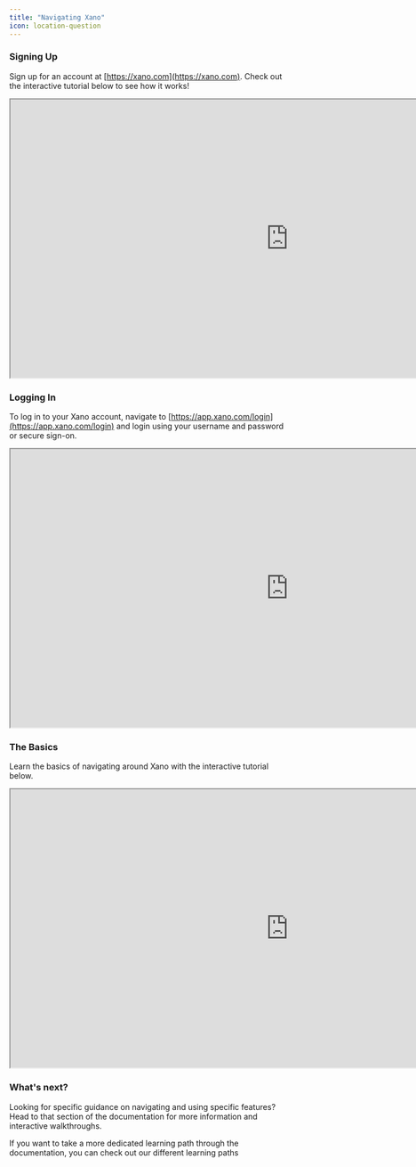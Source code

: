```yaml
---
title: "Navigating Xano"
icon: location-question
---
```


### Signing Up

Sign up for an account at [https://xano.com](https://xano.com). Check out the interactive tutorial below to see how it works!

<Frame>
    <iframe src="https://demo.arcade.software/NvBUmlluPQHTZgocPPX5?embed" title="https://demo.arcade.software/NvBUmlluPQHTZgocPPX5?embed" allowfullscreen="" allow="clipboard-write" class="contentkit-webframe" width="1000" height="500"></iframe>
</Frame>

### Logging In

To log in to your Xano account, navigate to [https://app.xano.com/login](https://app.xano.com/login) and login using your username and password or secure sign-on.

<Frame>
    <iframe src="https://demo.arcade.software/clfB4GipU1ayJPRDFANp?embed" title="https://demo.arcade.software/clfB4GipU1ayJPRDFANp?embed" allowfullscreen="" allow="clipboard-write" class="contentkit-webframe" width="1000" height="500"></iframe>
</Frame>

### The Basics

Learn the basics of navigating around Xano with the interactive tutorial below.

<Frame>
    <iframe src="https://demo.arcade.software/THE12pBVUw2x83fRUnlW?embed" title="https://demo.arcade.software/THE12pBVUw2x83fRUnlW?embed" allowfullscreen="" allow="clipboard-write" class="contentkit-webframe" width="1000" height="500"></iframe>
</Frame>

### What's next?

Looking for specific guidance on navigating and using specific features? Head to that section of the documentation for more information and interactive walkthroughs.

If you want to take a more dedicated learning path through the documentation, you can check out our different learning paths